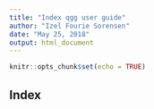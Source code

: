 ---
title: "Index qgg user guide"
author: "Izel Fourie Sorensen"
date: "May 25, 2018"
output: html_document
---

```{r setup, include=FALSE}
knitr::opts_chunk$set(echo = TRUE)
```

## Index

